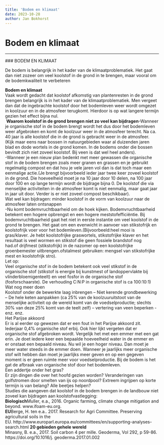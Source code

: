 ```yaml
---
title: 'Bodem en klimaat'
date: 2023-10-28
author: Jan Bokhorst
---
```


# Bodem en klimaat



---






          
  
  
  
  



   

 ### BODEM EN KLIMAAT

 De bodem is belangrijk in het kader van de klimaatproblematiek. Het gaat dan niet zozeer om veel koolstof in de grond in te brengen, maar vooral om de bodemkwaliteit te verbeteren


   **Bodem en klimaat**  
Vaak wordt gedacht dat koolstof afkomstig van plantenresten in de grond brengen belangrijk is in het kader van de klimaatproblematiek. Men vergeet dan dat de ingebrachte koolstof door het bodemleven weer wordt omgezet in koolzuur en in de atmosfeer terugkomt. Hierdoor is op wat langere termijn gezien het effect bijna nul.  
 **Waarom koolstof in de grond brengen niet zo veel kan bijdragen**-Wanneer je organische stof in de bodem brengt wordt het dus door het bodemleven weer afgebroken en komt de koolzuur weer in de atmosfeer terecht. Na ca. 40 jaar is alle koolstof die in de grond is gebracht weer in de atmosfeer.  
(Kijk maar eens naar bossen in natuurgebieden waar al duizenden jaren blad en dode wortels in de grond komen. In de bodems onder die bossen bevindt zich niet zoveel koolstof. Bij veen is dat wel heel anders).  
-Wanneer je een nieuw plan bedenkt met meer gewassen die organische stof in de bodem brengen zoals meer granen en grassen en je gebruikt regelmatig compost en dat hou je vele jaren vol dan is dat toch maar een eenmalige actie.(Je brengt bijvoorbeeld ieder jaar twee keer zoveel koolstof in de grond. Die hoeveelheid moet je na 10 jaar door 10 delen, na 100 jaar door 100 en op lange termijn wordt de bijdrage bijna 0. De koolstof die via menselijke activiteiten in de atmosfeer komt is niet eenmalig, maar gaat jaar in jaar uit door. Verder is er niet zoveel compost beschikbaar).  
Wat wel kan bijdragen: minder koolstof in de vorm van koolzuur naar de atmosfeer laten ontsnappen  
-Nu komt bodemvruchtbaarheid om de hoek kijken. Bodemvruchtbaarheid betekent een hogere opbrengst en een hogere meststofefficiëntie. Bij bodemvruchtbaarheid gaat het niet in eerste instantie om veel koolstof in de grond te brengen. Het gaat om een evenwicht in aanvoer van stikstofrijk en koolstofrijk voer voor het bodemleven.(Bijvoorbeeld:heel mooi is gras/klaver. Je hebt koolstofrijke graswortels, stikstofrijke klaver en het resultaat is veel wormen en stikstof die geen fossiele brandstof nog had.of drijfmest (stikstofrijk) in de nazomer op een koolstofrijke groenbemester uitbrengen.ofstalmest gebruiken: mengsel van stikstofrijke mest en koolstofrijk stro).   
Let op:  
Veel organische stof in de bodem betekent ook veel stikstof in de organische stof (stikstof is energie bij kunstmest of landoppervlakte bij vlinderbloemigenteelt) en veel fosfor in de organische stof (fosforschaarste). De verhouding C:N:P in organische stof is ca 100:10:1)  
Wat nog meer doen  
Koolstof onder de bewerkte laag inbrengen – Niet kerende grondbewerking – De hele keten aanpakken (ca 25% van de koolzuuruitstoot van de menselijke activiteit op de wereld komt van de voedselproductie; slechts 30% van deze 25% komt van de teelt zelf) – vertering van veen beperken - enz. enz.    
Het Parijse akkoord  
Er is al eerder op gewezen dat er een fout in het Parijse akkoord zit. Iederjaar 0,4% organische stof erbij. Ook hier lijkt vergeten dat er organische stof afgebroken wordt. Vergelijk het met een emmer met een gat erin. Je doet iedere keer een bepaalde hoeveelheid water in de emmer en er onstaat een bepaald niveau. Nu wil je een hoger niveau. Dan moet je meer water steeds in de emmer doen. Wanneer je jaarlijks meer organische stof wilt hebben dan moet je jaarlijks meer geven en op een gegeven moment is er geen ruimte meer voor voedselproductie. Bij de bodem is het gat de afbraak van organische stof door het bodemleven.   
Een addertje onder het gras?  
Er zijn dingen die over het hoofd gezien worden? Veranderingen van golfstromen door smelten van ijs op noordpool? Extreem ingrijpen op korte termijn is van belang? Alle beetjes helpen?  
Studies die aangeven dat koolstof in de bodem brengen in de landbouw niet zoveel kan bijdragen aan koolstofvastlegging:  
**Biologisch**Muller, e.a., 2016. Organic farming, climate change mitigation and beyond. www.ifoam-eu.org.  
**EU**Berge, H. ten e.a.. 2017. Research for Agri Committee. Preserving agricultural soils in the EU. http://www.europarl.europa.eu/committees/en/supporting-analyses-search.html **20 gebieden gehele wereld**  
Minasny, B. e.a., 2017. Soil carbon 4 per mille. Geoderma, Vol 292, p 59-86. https://doi.org/10.1016/j. geoderma.2017.01.002  
  










